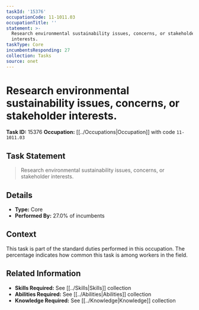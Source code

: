 ```yaml
---
taskId: '15376'
occupationCode: 11-1011.03
occupationTitle: ''
statement: >-
  Research environmental sustainability issues, concerns, or stakeholder
  interests.
taskType: Core
incumbentsResponding: 27
collection: Tasks
source: onet
---
```

# Research environmental sustainability issues, concerns, or stakeholder interests.

**Task ID:** 15376
**Occupation:** [[../Occupations|Occupation]] with code `11-1011.03`

## Task Statement

> Research environmental sustainability issues, concerns, or stakeholder interests.

## Details

- **Type:** Core
- **Performed By:** 27.0% of incumbents

## Context

This task is part of the standard duties performed in this occupation. The percentage indicates how common this task is among workers in the field.

## Related Information

- **Skills Required:** See [[../Skills|Skills]] collection
- **Abilities Required:** See [[../Abilities|Abilities]] collection
- **Knowledge Required:** See [[../Knowledge|Knowledge]] collection
